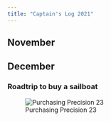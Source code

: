 ```yaml
---
title: "Captain's Log 2021"
---
```



## November

## December

### Roadtrip to buy a sailboat


![Purchasing Precision 23](../images/map_p23pickup.png)